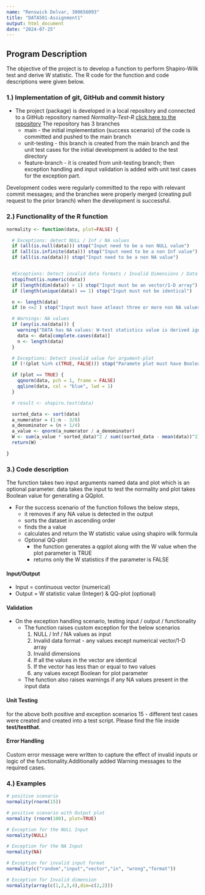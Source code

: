 ```yaml
---
name: "Renswick Delvar, 300656093"
title: "DATA501-Assignment1"
output: html_document
date: "2024-07-25"
---
```


## Program Description
The objective of the project is to develop a function to perform Shapiro-Wilk test and derive W statistic. The R code for the function and code descriptions were given below.

### 1.) Implementation of git, GitHub and commit history 
* The project (package) is developed in a local repository and connected to a GitHub repository named *Normality-Test-R* [click here to the repository](https://github.com/renswickd/Normality-Test-R#:~:text=Settings-,Normality%2DTest%2DR,-Public) The repository has 3 branches
  + main - the initial implementation (success scenario) of the code is committed and pushed to the main branch
  + unit-testing - this branch is created from the main branch and the unit test cases for the initial development is added to the test directory
  + feature-branch - it is created from unit-testing branch; then exception handling and input validation is added with unit test cases for the exception part.
  
Development codes were regularly committed to the repo with relevant commit messages; and the branches were properly merged (creating pull request to the prior branch) when the development is successful.

### 2.) Functionality of the R function
```r
normality <- function(data, plot=FALSE) {

  # Exceptions: detect NULL / Inf / NA values
  if (all(is.null(data))) stop("Input need to be a non NULL value")
  if (all(is.infinite(data))) stop("Input need to be a non Inf value")
  if (all(is.na(data))) stop("Input need to be a non NA value")


  #Exceptions: Detect invalid data formats / Invalid Dimensions / Data catch
  stopifnot(is.numeric(data))
  if (length(dim(data)) > 1) stop("Input must be an vector/1-D array")
  if (length(unique(data)) == 1) stop("Input must not be identical")

  n <- length(data)
  if (n <=2 ) stop("Input must have atleast three or more non NA values")

  # Warnings: NA values
  if (any(is.na(data))) {
    warning("DATA has NA values: W-test statistics value is derived ignoring NAs")
    data <- data[complete.cases(data)]
    n <- length(data)
  }

  # Exceptions: Detect invalid value for argument-plot
  if (!(plot %in% c(TRUE, FALSE))) stop("Paramete plot must have Boolean values")

  if (plot == TRUE) {
    qqnorm(data, pch = 1, frame = FALSE)
    qqline(data, col = "blue", lwd = 1)
  }

  # result <- shapiro.test(data)

  sorted_data <- sort(data)
  a_numerator = (1:n - 3/8)
  a_denominator = (n + 1/4)
  a_value <- qnorm(a_numerator / a_denominator)
  W <- sum(a_value * sorted_data)^2 / sum((sorted_data - mean(data))^2)
  return(W)

}
```

### 3.) Code description
The function takes two input arguments named data and plot which is an optional parameter. data takes the input to test the normality and plot takes Boolean value for generating a QQplot.

* For the success scenario of the function follows the below steps, 
    + it removes if any NA value is detected in the output
    + sorts the dataset in ascending order
    + finds the a value
    + calculates and return the W statistic value using shapiro wilk formula
    + Optional QQ-plot
      + the function generates a qqplot along with the W value when the plot parameter is TRUE
      + returns only the W statistics if the parameter is FALSE

#### Input/Output
* Input = continuous vector (numerical)
* Output = W statistic value (Integer) & QQ-plot (optional)

#### Validation
* On the exception handling scenario, testing input / output / functionality
    + The function raises custom exception for the below scenarios
        1. NULL / Inf / NA values as input
        2. Invalid data format - any values except numerical vector/1-D array
        3. Invalid dimensions
        4. If all the values in the vector are identical
        5. If the vector has less than or equal to two values
        6. any values except Boolean for plot parameter
    + The function also raises warnings if any NA values present in the input data
    
#### Unit Testing

for the above both positive and exception scenarios 15 - different test cases were created and created into a test script. Please find the file inside **test/testthat**.

#### Error Handling
Custom error message were written to capture the effect of invalid inputs or logic of the functionality.Additionally added Warning messages to the required cases. 

### 4.) Examples

```r
# positive scenario
normality(rnorm(15))
```

```r
# positive scenario with Output plot
normality (rnorm(100), plot=TRUE)
```

```r
# Exception for the NULL Input
normality(NULL)
```
```r
# Exception for the NA Input
normality(NA)
```

```r
# Exception for invalid input format
normality(c("random","input","vector","in", "wrong","format"))
```

```r
# Exception for Invalid dimension
normality(array(c(1,2,3,4),dim=c(2,2)))
```





    
    
    
    
